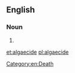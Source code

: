 {{also|algæcide}}
==English==

===Noun===
{{en-noun}}

# {{alternative spelling of|algicide}}

[[et:algaecide]]
[[Category:en:Death]]
[[pl:algaecide]]